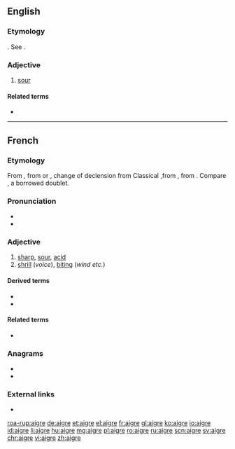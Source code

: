 ==English==

===Etymology===
{{etyl|fr|en}}. See {{m|en|eager}}.

===Adjective===
{{en-adj}}

# {{lb|en|obsolete}} [[sour]]
#: {{rfquotek|Shakespeare}}

====Related terms====
* {{l|en|vinegar}}

{{Webster 1913}}

----

==French==

===Etymology===
From {{inh|fr|fro|-}}, from {{inh|fr|VL.||*acrus}} or {{m|la||*acrum}}, change of declension from Classical {{inh|fr|la|acer|acer, acrem}},from {{inh|fr|itc-pro|*akris}}, from {{der|fr|ine-pro|*h₂ḱrós||sharp}}. Compare {{doublet|âcre|lang=fr|notext=1}}, a borrowed doublet.

===Pronunciation===
* {{IPA|/ɛɡʁ/|lang=fr}}
* {{audio|Fr-aigre.ogg|Audio|lang=fr}}

===Adjective===
{{fr-adj}}

# [[sharp]], [[sour]], [[acid]]
# [[shrill]] (''voice''), [[biting]] (''wind etc.'')

====Derived terms====
* {{l|fr|aigreur}}
* {{l|fr|aigrir}}

====Related terms====
* {{l|fr|vinaigre}}

===Anagrams===
* {{l|fr|gérai}}
* {{l|fr|réagi}}

===External links===
* {{R:TLFi}}

[[roa-rup:aigre]]
[[de:aigre]]
[[et:aigre]]
[[el:aigre]]
[[fr:aigre]]
[[gl:aigre]]
[[ko:aigre]]
[[io:aigre]]
[[id:aigre]]
[[li:aigre]]
[[hu:aigre]]
[[mg:aigre]]
[[pl:aigre]]
[[ro:aigre]]
[[ru:aigre]]
[[scn:aigre]]
[[sv:aigre]]
[[chr:aigre]]
[[vi:aigre]]
[[zh:aigre]]